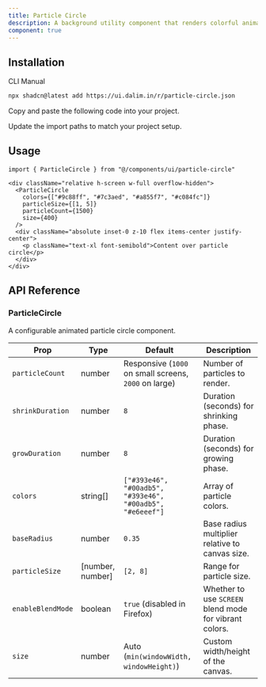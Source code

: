 ```yaml
---
title: Particle Circle
description: A background utility component that renders colorful animated particles arranged in a circular formation with elastic in–out motion. Useful for decorative sections or ambient animated backdrops.
component: true
---
```


<ComponentPreview
  name="particle-circle-default"
  className="[&_.preview>[data-orientation=vertical]]:sm:max-w-[90%] **:[.preview]:min-h-[450px]"
  description="Animated colorful particles with circular expansion and shrink motion."
  align="start"
/>

## Installation

<CodeTabs>

<TabsList>
  <TabsTrigger value="cli">CLI</TabsTrigger>
  <TabsTrigger value="manual">Manual</TabsTrigger>
</TabsList>

<TabsContent value="cli">

```bash
npx shadcn@latest add https://ui.dalim.in/r/particle-circle.json
```

</TabsContent> <TabsContent value="manual"> <Steps>

<Step>Copy and paste the following code into your project.</Step>

<ComponentSource
  name="particle-circle"
  title="components/ui/particle-circle.tsx"
/>

<Step>Update the import paths to match your project setup.</Step>

</Steps> </TabsContent> </CodeTabs>

## Usage

```tsx showLineNumbers
import { ParticleCircle } from "@/components/ui/particle-circle"
```

```tsx showLineNumbers
<div className="relative h-screen w-full overflow-hidden">
  <ParticleCircle
    colors={["#9c88ff", "#7c3aed", "#a855f7", "#c084fc"]}
    particleSize={[1, 5]}
    particleCount={1500}
    size={400}
  />
  <div className="absolute inset-0 z-10 flex items-center justify-center">
    <p className="text-xl font-semibold">Content over particle circle</p>
  </div>
</div>
```

## API Reference

### ParticleCircle

A configurable animated particle circle component.

| Prop              | Type             | Default                                                   | Description                                            |
| ----------------- | ---------------- | --------------------------------------------------------- | ------------------------------------------------------ |
| `particleCount`   | number           | Responsive (`1000` on small screens, `2000` on large)     | Number of particles to render.                         |
| `shrinkDuration`  | number           | `8`                                                       | Duration (seconds) for shrinking phase.                |
| `growDuration`    | number           | `8`                                                       | Duration (seconds) for growing phase.                  |
| `colors`          | string[]         | `["#393e46", "#00adb5", "#393e46", "#00adb5", "#e6eeef"]` | Array of particle colors.                              |
| `baseRadius`      | number           | `0.35`                                                    | Base radius multiplier relative to canvas size.        |
| `particleSize`    | [number, number] | `[2, 8]`                                                  | Range for particle size.                               |
| `enableBlendMode` | boolean          | `true` (disabled in Firefox)                              | Whether to use `SCREEN` blend mode for vibrant colors. |
| `size`            | number           | Auto (`min(windowWidth, windowHeight)`)                   | Custom width/height of the canvas.                     |
